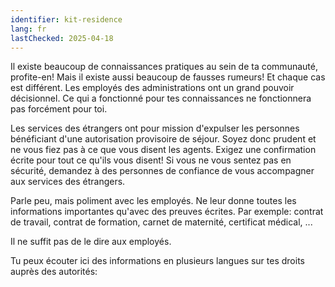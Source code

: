 ```yaml
---
identifier: kit-residence
lang: fr
lastChecked: 2025-04-18
---
```


Il existe beaucoup de connaissances pratiques au sein de ta communauté, profite-en! Mais il existe aussi beaucoup de fausses rumeurs! Et chaque cas est différent. Les employés des administrations ont un grand pouvoir décisionnel. Ce qui a fonctionné pour tes connaissances ne fonctionnera pas forcément pour toi.

<BlockBox identifier="residence">
    <Block identifier="residence" collection="flyers" />
</BlockBox>

Les services des étrangers ont pour mission d'expulser les personnes bénéficiant d'une autorisation provisoire de séjour. Soyez donc prudent et ne vous fiez pas à ce que vous disent les agents. Exigez une confirmation écrite pour tout ce qu'ils vous disent! Si vous ne vous sentez pas en sécurité, demandez à des personnes de confiance de vous accompagner aux services des étrangers.

Parle peu, mais poliment avec les employés. Ne leur donne toutes les informations importantes qu'avec des preuves écrites. Par exemple: contrat de travail, contrat de formation, carnet de maternité, certificat médical, ...

Il ne suffit pas de le dire aux employés.

Tu peux écouter ici des informations en plusieurs langues sur tes droits auprès des autorités:

<ExternalShortLink identifier="sfr_audio" />
